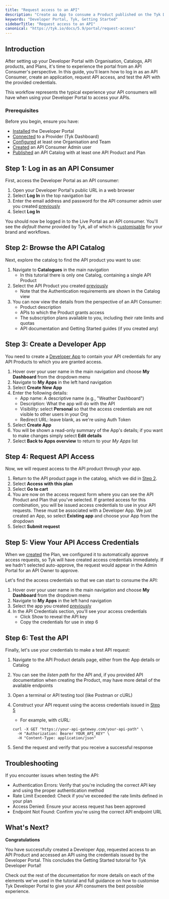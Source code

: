 ```yaml
---
title: "Request access to an API"
description: "Create aa App to consume a Product published on the Tyk Developer Portal."
keywords: "Developer Portal, Tyk, Getting Started"
sidebarTitle: "Request access to an API"
canonical: "https://tyk.io/docs/5.9/portal/request-access"
---
```


## Introduction

After setting up your Developer Portal with Organisation, Catalogs, API products, and Plans, it's time to experience the portal from an API Consumer's perspective. In this guide, you'll learn how to log in as an API Consumer, create an application, request API access, and test the API with the provided credentials.

This workflow represents the typical experience your API consumers will have when using your Developer Portal to access your APIs.

### Prerequisites

Before you begin, ensure you have:

- [Installed](/docs/5.9/portal/install) the Developer Portal
- [Connected](/docs/5.9/portal/overview/getting-started#configuring-the-provider) to a Provider (Tyk Dashboard)
- [Configured](/docs/5.9/portal/overview/getting-started#create-an-organizational-structure) at least one Organisation and Team
- [Created](/docs/5.9/portal/overview/getting-started#step-3-create-an-api-consumer-admin-user) an API Consumer Admin user
- [Published](/docs/5.9/portal/publish-api-catalog) an API Catalog with at least one API Product and Plan

## Step 1: Log in as an API Consumer

First, access the Developer Portal as an API consumer:

1. Open your Developer Portal's public URL in a web browser
2. Select **Log In** in the top navigation bar
3. Enter the email address and password for the API consumer admin user you created [previously](/docs/5.9/portal/overview/getting-started#step-3-create-an-api-consumer-admin-user)
4. Select **Log In**

You should now be logged in to the Live Portal as an API consumer. You'll see the *default theme* provided by Tyk, all of which is [customisable](/docs/5.9/portal/customization) for your brand and workflows.

## Step 2: Browse the API Catalog

Next, explore the catalog to find the API product you want to use:

1. Navigate to **Catalogues** in the main navigation
    - In this tutorial there is only one Catalog, containing a single API Product
2. Select the API Product you created [previously](/docs/5.9/portal/publish-api-catalog#step-2-create-an-api-product)
    - Note that the Authentication requirements are shown in the Catalog view
3. You can now view the details from the perspective of an API Consumer:
    - Product description
    - APIs to which the Product grants access 
    - The subscription plans available to you, including their rate limits and quotas
    - API documentation and Getting Started guides (if you created any)

## Step 3: Create a Developer App

You need to create a [Developer App](/docs/5.9/portal/developer-app) to contain your API credentials for any API Products to which you are granted access.

1. Hover over your user name in the main navigation and choose **My Dashboard** from the dropdown menu
2. Navigate to **My Apps** in the left hand navigation
3. Select **Create New App**
4. Enter the following details:
    - App name: A descriptive name (e.g., "Weather Dashboard")
    - Description: What the app will do with the API
    - Visibility: select **Personal** so that the access credentials are not visible to other users in your Org
    - Redirect URL: leave blank, as we're using Auth Token
5. Select **Create App**
6. You will be shown a read-only summary of the App's details; if you want to make changes simply select **Edit details**
7. Select **Back to Apps overview** to return to your *My Apps* list

## Step 4: Request API Access

Now, we will request access to the API product through your app.

1. Return to the API product page in the catalog, which we did in [Step 2](/docs/5.9/portal/request-access#step-2-browse-the-api-catalog).
2. Select **Access with this plan**
3. Select **Go to cart**
4. You are now on the access request form where you can see the API Product and Plan that you've selected. If granted access for this combination, you will be issued access credentials to use in your API requests. These must be associated with a Developer App. We just created an App, so select **Existing app** and choose your App from the dropdown
5. Select **Submit request**


## Step 5: View Your API Access Credentials

When we [created](/docs/5.9/portal/publish-api-catalog#step-3-create-an-api-plan) the Plan, we configured it to automatically approve access requests, so Tyk will have created access credentials immediately. If we hadn't selected auto-approve, the request would appear in the Admin Portal for an API Owner to approve.

Let's find the access credentials so that we can start to consume the API:

1. Hover over your user name in the main navigation and choose **My Dashboard** from the dropdown menu
2. Navigate to **My Apps** in the left hand navigation
3. Select the app you created [previously](/docs/5.9/portal/request-access#step-3-create-a-developer-app)
4. In the API Credentials section, you'll see your access credentials
    - Click Show to reveal the API key
    - Copy the credentials for use in step 6

## Step 6: Test the API

Finally, let's use your credentials to make a test API request:

1. Navigate to the API Product details page, either from the App details or Catalog
2. You can see the *listen path* for the API and, if you provided API documentation when creating the Product, may have more detail of the available endpoints
3. Open a terminal or API testing tool (like Postman or cURL)
4. Construct your API request using the access credentials issued in [Step 5](/docs/5.9/portal/request-access#step-5-view-your-api-access-credentials)
    - For example, with cURL:

    ```
    curl -X GET "https://your-api-gateway.com/your-api-path" \
      -H "Authorization: Bearer YOUR_API_KEY" \
      -H "Content-Type: application/json"
    ```
5. Send the request and verify that you receive a successful response

## Troubleshooting

If you encounter issues when testing the API:

- Authentication Errors: Verify that you're including the correct API key and using the proper authentication method
- Rate Limit Exceeded: Check if you've exceeded the rate limits defined in your plan
- Access Denied: Ensure your access request has been approved
- Endpoint Not Found: Confirm you're using the correct API endpoint URL

## What's Next?

**Congratulations**

You have successfully created a Developer App, requested access to an API Product and accessed an API using the credentials issued by the Developer Portal. This concludes the Getting Started tutorial for Tyk Developer Portal!

Check out the rest of the documentation for more details on each of the elements we've used in the tutorial and full guidance on how to customise Tyk Developer Portal to give your API consumers the best possible experience.

